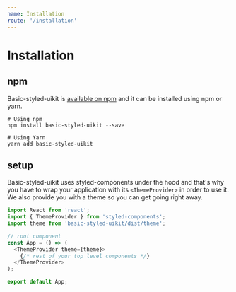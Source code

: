 ```yaml
---
name: Installation
route: '/installation'
---
```


# Installation

## npm

Basic-styled-uikit is [available on npm](https://www.npmjs.com/package/basic-styled-uikit) and it can be installed using npm or yarn.

```
# Using npm
npm install basic-styled-uikit --save

# Using Yarn
yarn add basic-styled-uikit
```

## setup

Basic-styled-uikit uses styled-components under the hood and that's why you have to wrap your application with its `<ThemeProvider>`
in order to use it. We also provide you with a theme so you can get going right away.

```js
import React from 'react';
import { ThemeProvider } from 'styled-components';
import theme from 'basic-styled-uikit/dist/theme';

// root component
const App = () => (
  <ThemeProvider theme={theme}>
    {/* rest of your top level components */}
  </ThemeProvider>
);

export default App;
```